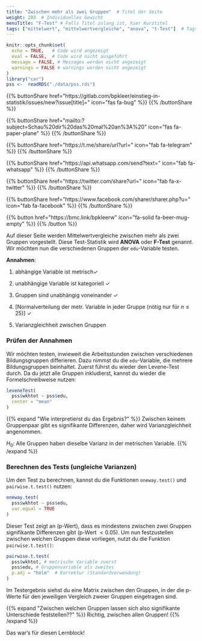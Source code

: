 ```yaml
---
title: "Zwischen mehr als zwei Gruppen"  # Titel der Seite
weight: 203  # Individuelles Gewicht 
menuTitle: "F-Test" # Falls Titel zulang ist, hier Kurztitel
tags: ["mittelwert", "mittelwertvergleiche", "anova", "t-Test"]  # Tags hiereinsetzen; Kurzwort, was auf der Seite passsiert
---
```

```r
knitr::opts_chunk$set(
  echo = TRUE,   # Code wird angezeigt
  eval = FALSE,  # Code wird nicht ausgeführt
  message = FALSE, # Messages werden nicht angezeigt
  warnings = FALSE # warnings werden nicht angezeigt
)
library("car")
pss <-  readRDS("./data/pss.rds")
```

{{% buttonShare href=\"https\:\/\/gitlab.com\/bpkleer\/einstieg-in-statistik\/issues\/new?issue[title]=\" icon=\"fas fa-bug\" %}} {{% /buttonShare %}} 

{{% buttonShare href=\"mailto\:?subject=Schau\%20dir\%20das\%20mal\%20an\%3A\%20\" icon=\"fas fa-paper-plane\" %}} {{% /buttonShare %}}

{{% buttonShare href=\"https\:\/\/t.me\/share\/url?url=\" icon=\"fab fa-telegram\" %}} {{% /buttonShare %}}

{{% buttonShare href=\"https\:\/\/api.whatsapp.com\/send?text=\" icon=\"fab fa-whatsapp\" %}} {{% /buttonShare %}}

{{% buttonShare href=\"https\:\/\/twitter.com\/share?url=\" icon=\"fab fa-x-twitter\" %}} {{% /buttonShare %}}

{{% buttonShare href=\"https\:\/\/www.facebook.com\/sharer\/sharer.php?u=\" icon=\"fab fa-facebook\" %}} {{% /buttonShare %}}

{{% button href=\"https\:\/\/bmc.link\/bpkleerw\" icon=\"fa-solid fa-beer-mug-empty\" %}} {{% /button %}}

Auf dieser Seite werden Mittelwertvergleiche zwischen mehr als zwei Gruppen vorgestellt. Diese Test-Statistik wird **ANOVA** oder **F-Test** genannt. Wir möchten nun die verschiedenen Gruppen der `edu`-Variable testen. 

**Annahmen**:

1. abhängige Variable ist metrisch$\checkmark$

2. unabhängige Variable ist kategoriell $\checkmark$

3. Gruppen sind unabhängig voneinander $\checkmark$

4. [Normalverteilung der metr. Variable in jeder Gruppe (nötig nur für $n \leq 25$)] $\checkmark$

5. Varianzgleichheit zwischen Gruppen

### Prüfen der Annahmen
Wir möchten testen, inwieweit die Arbeitsstunden zwischen verschiedenen Bildungsgruppen differieren. Dazu nimmst du die `edu`-Variable, die mehrere Bildungsgruppen beinhaltet. Zuerst führst du wieder den Levene-Test durch. Da du jetzt alle Gruppen inkludierst, kannst du wieder die Formelschreibweise nutzen:
```r
leveneTest(
  pss$wkhtot ~ pss$edu,
  center = "mean"
)
```

{{% expand \"Wie interpretierst du das Ergebnis?\" %}}
Zwischen keinem Gruppenpaar gibt es signifikante Differenzen, daher wird Varianzgleichheit angenommen. 

$H_0$: Alle Gruppen haben dieselbe Varianz in der metrischen Variable.
{{% /expand %}}

### Berechnen des Tests (ungleiche Varianzen)
Um den Test zu berechnen, kannst du die Funktionen `oneway.test()` und `pairwise.t.test()` nutzen:
```r
oneway.test(
  pss$wkhtot ~ pss$edu,
  var.equal = TRUE
)
```
Dieser Test zeigt an (p-Wert), dass es mindestens zwischen zwei Gruppen signifikante Differenzen gibt (p-Wert $< 0.05$). Um nun festzustellen zwischen welchen Gruppen diese vorliegen, nutzt du die Funktion `pairwise.t.test()`:
```r
pairwise.t.test(
  pss$wkhtot, # metrische Variable zuerst
  pss$edu, # Gruppenvariable als zweites
  p.adj = "holm"  # Korrektur (Standardverwendung)
) 
```
Im Testergebnis siehst du eine Matrix zwischen den Gruppen, in der die p-Werte für den jeweiligen Vergleich zweier Gruppen eingetragen sind. 

{{% expand \"Zwischen welchen Gruppen lassen sich also signifikante Unterschiede feststellen??\" %}}
Richtig, zwischen allen Gruppen!
{{% /expand %}}

Das war's für diesen Lernblock!